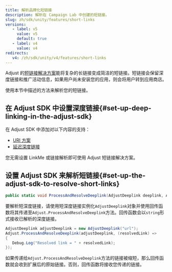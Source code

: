 ```yaml
---
title: 解析品牌化短链接
description: 解析在 Campaign Lab 中创建的短链接。
slug: zh/sdk/unity/features/short-links
versions:
   - label: v5
     value: v5
     default: true
   - label: v4
     value: v4
redirects:
   v4: /zh/sdk/unity/v4/features/short-links
---
```


Adjust 的[短链接解决方案](https://help.adjust.com/zh/article/short-branded-links)能将复杂的长链接变成简洁的短链接。短链接会保留深度链接和推广活动信息，如果用户尚未安装您的应用，则会将用户转到应用商店。

使用本节中描述的方法来解析您的短链接。

## 在 Adjust SDK 中设置深度链接\{\#set\-up\-deep\-linking\-in\-the\-adjust\-sdk\}

在 Adjust SDK 中添加对以下内容的支持：

- [URI 方案](/zh/sdk/unity/features/deep-links)
- [延迟深度链接](/zh/sdk/unity/features/deep-links#deferred-deep-linking)

<Callout type="note">

您无需设置 LinkMe 或链接解析即可使用 Adjust 短链接解决方案。

</Callout>

## 设置 Adjust SDK 来解析短链接\{\#set\-up\-the\-adjust\-sdk\-to\-resolve\-short\-links\}

<CodeBlock title="方法签名">

```cs
public static void ProcessAndResolveDeeplink(AdjustDeeplink deeplink, Action<string> callback);
```

</CodeBlock>

要解析短深度链接，请使用短深度链接实例化`AdjustDeeplink`对象并使用回传函数将其传递至`Adjust.ProcessAndResolveDeeplink`方法。回传函数会以`string`形式接收已解析的深度链接。

```cs
AdjustDeeplink adjustDeeplink = new AdjustDeeplink("url");
Adjust.ProcessAndResolveDeeplink(adjustDeeplink, (resolvedLink) =>
{
   Debug.Log("Resolved link = " + resolvedLink);
});
```

如果传递给`Adjust.ProcessAndResolveDeeplink`方法的链接被缩短，那么回传函数就会收到扩展后的原始链接。否则，回传函数将接收您传递的链接。
